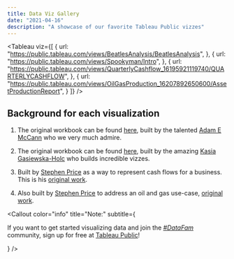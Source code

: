 ```yaml
---
title: Data Viz Gallery
date: "2021-04-16"
description: "A showcase of our favorite Tableau Public vizzes"
---
```


<Tableau
  viz={[
    {
      url: "https://public.tableau.com/views/BeatlesAnalysis/BeatlesAnalysis",
    },
    {
      url: "https://public.tableau.com/views/Spookyman/Intro",
    },
    {
      url: "https://public.tableau.com/views/QuarterlyCashflow_16195921119740/QUARTERLYCASHFLOW",
    },
    {
      url: "https://public.tableau.com/views/OilGasProduction_16207892650600/AssetProductionReport",
    }
   ]}
/>

## Background for each visualization

1. The original workbook can be found [here](https://public.tableau.com/profile/adam.e.mccann#!/vizhome/BeatlesAnalysis/BeatlesAnalysis), built by the talented [Adam E McCann](https://public.tableau.com/profile/adam.e.mccann#!/) who we very much admire.

2. The original workbook can be found [here](https://public.tableau.com/profile/kasia.gasiewska.holc#!/vizhome/Spookyman/Intro), built by the amazing [Kasia Gasiewska-Holc](https://public.tableau.com/profile/kasia.gasiewska.holc#!/) who builds incredible vizzes.

3. Built by [Stephen Price](https://public.tableau.com/profile/stprice#!/) as a way to represent cash flows for a business. This is his [original work](https://public.tableau.com/profile/stprice#!/vizhome/QuarterlyCashflow/QUARTERLYCASHFLOW).

4. Also built by [Stephen Price](https://public.tableau.com/profile/stprice#!/) to address an oil and gas use-case, [original work](https://public.tableau.com/profile/stprice#!/vizhome/OilGasProductionwmobilelayouts/WellReport).

<Callout
  color="info"
  title="Note:"
  subtitle={
    <p>
      If you want to get started visualizing data and join the <i><a href="https://twitter.com/search?q=%23DataFam&src=hashtag_click" target="_blank" rel="noreferrer">#DataFam</a></i> community, 
      sign up for free at <a href="https://public.tableau.com" target="_blank" rel="noreferrer">Tableau Public</a>!
    </p>
  }
/>

<PostNav
  previous="Tableau Reference"
  toPrev="/docs/tableau-reference"
/>
